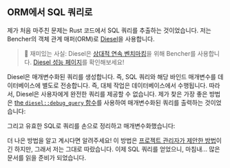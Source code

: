
## ORM에서 SQL 쿼리로

제가 처음 마주친 문제는 Rust 코드에서 SQL 쿼리를 추출하는 것이었습니다.
저는 Bencher의 객체 관계 매퍼(ORM)로 [Diesel][github diesel]을 사용합니다.

> 🐰 재미있는 사실: Diesel은 [상대적 연속 벤치마킹][relative continuous benchmarking]을 위해 Bencher를 사용합니다.
> [Diesel 성능 페이지][diesel perf page]를 확인해보세요!

Diesel은 매개변수화된 쿼리를 생성합니다.
즉, SQL 쿼리와 해당 바인드 매개변수를 데이터베이스에 별도로 전송합니다.
즉, 대체 작업은 데이터베이스에서 수행됩니다.
따라서, Diesel은 사용자에게 완전한 쿼리를 제공할 수 없습니다.
제가 찾은 가장 좋은 방법은 [the `diesel::debug_query` 함수][diesel debug query]를 사용하여 매개변수화된 쿼리를 출력하는 것이었습니다:

<DieselDebugQuery />

그리고 유효한 SQL로 쿼리를 손으로 정리하고 매개변수화했습니다:

<DieselSql />

더 나은 방법을 알고 계시다면 알려주세요!
이 방법은 [프로젝트 관리자가 제안한 방법][stackoverflow diesel]이긴 하지만,
그래서 저는 그대로 따랐습니다.
이제 SQL 쿼리를 얻었으니, 마침내... 많은 문서를 읽을 준비가 되었습니다.

[github diesel]: https://github.com/diesel-rs/diesel
[diesel debug query]: https://docs.rs/diesel/2.1.5/diesel/fn.debug_query.html
[stackoverflow diesel]: https://stackoverflow.com/questions/76467831/ho-to-get-final-sql-query-from-diesel

[relative continuous benchmarking]: /ko/docs/how-to/track-benchmarks/#relative-continuous-benchmarking
[diesel perf page]: /perf/diesel